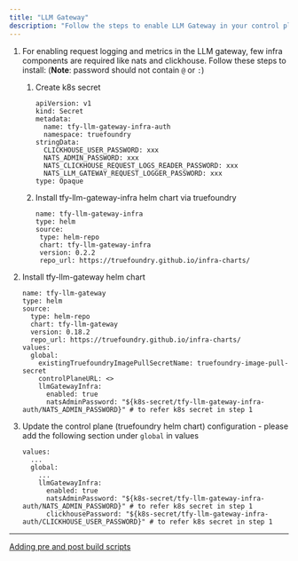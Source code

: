 ```yaml
---
title: "LLM Gateway"
description: "Follow the steps to enable LLM Gateway in your control plane:"
---
```


1. For enabling request logging and metrics in the LLM gateway, few infra components are required like nats and clickhouse. Follow these steps to install: (**Note**: password should not contain `@` or `:`)

   1. Create k8s secret
      ```
      apiVersion: v1
      kind: Secret
      metadata:
        name: tfy-llm-gateway-infra-auth
        namespace: truefoundry
      stringData:
        CLICKHOUSE_USER_PASSWORD: xxx
        NATS_ADMIN_PASSWORD: xxx
        NATS_CLICKHOUSE_REQUEST_LOGS_READER_PASSWORD: xxx
        NATS_LLM_GATEWAY_REQUEST_LOGGER_PASSWORD: xxx
      type: Opaque
      ```
   2. Install tfy-llm-gateway-infra helm chart via truefoundry
      ```
      name: tfy-llm-gateway-infra
      type: helm
      source:
       type: helm-repo
       chart: tfy-llm-gateway-infra
       version: 0.2.2
       repo_url: https://truefoundry.github.io/infra-charts/
      ```

2. Install tfy-llm-gateway helm chart
   ```
   name: tfy-llm-gateway
   type: helm
   source:
     type: helm-repo
     chart: tfy-llm-gateway
     version: 0.18.2
     repo_url: https://truefoundry.github.io/infra-charts/
   values:
     global:
       existingTruefoundryImagePullSecretName: truefoundry-image-pull-secret
       controlPlaneURL: <>
       llmGatewayInfra:
         enabled: true
         natsAdminPassword: "${k8s-secret/tfy-llm-gateway-infra-auth/NATS_ADMIN_PASSWORD}" # to refer k8s secret in step 1
   ```

3. Update the control plane (truefoundry helm chart) configuration - please add the following section under `global` in values
   ```
   values:
     ...
     global:
       ...
       llmGatewayInfra:
         enabled: true
         natsAdminPassword: "${k8s-secret/tfy-llm-gateway-infra-auth/NATS_ADMIN_PASSWORD}" # to refer k8s secret in step 1
         clickhousePassword: "${k8s-secret/tfy-llm-gateway-infra-auth/CLICKHOUSE_USER_PASSWORD}" # to refer k8s secret in step 1
   ```

***

[Adding pre and post build scripts](/docs/adding-pre-and-post-build-scripts)
